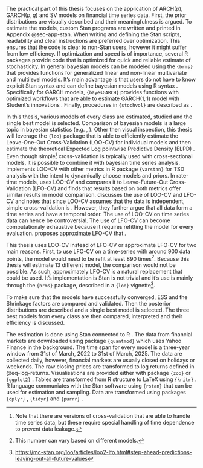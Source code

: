The practical part of this thesis focuses on the application of ARCH$(p)$, GARCH$(p, q)$ and SV models on financial
time series data. First, the prior distributions are visually described and their meaningfulness is argued. To estimate
the models, custom Stan programs are written and printed in Appendix @sec-app-stan. When writing and defining the Stan
scripts, readability and clear instructions are preferred over optimization. This ensures that the code is clear to
non-Stan users, however it might suffer from low efficiency. If optimization and speed is of importance, several R
packages provide code that is optimized for quick and reliable estimate of stochasticity. In general bayesian models
can be modeled using the `{brms}` that provides functions for generalized linear and non-linear multivariate and
multilevel models. It's main advantage is that users do not have to know explicit Stan syntax and can define bayesian
models using R syntax \parencite{Burkner2018_AdvancedBayesianMultilevel}. Specifically for GARCH models, `{bayesGARCH}`
provides functions with optimized workflows that are able to estimate GARCH$(1, 1)$ model with Student's innovations
\parencite{Ardia2008_FinancialRiskManagement}. Finally, procedures in `{stochvol}` are described as *\enquote{Efficient
algorithms for fully Bayesian estimation of stochastic volatility (SV) models with and without asymmetry (leverage)}*
\parencite{HosszejniKastner2021_ModelingUnivariateMultivariate}.

In this thesis, various models of every class are estimated, studied and the single best model is selected. Comparison
of bayesian models is a large topic in bayesian statistics (e.g. \parencite{George2005_BayesianModelSelection},
\parencite{Wasserman2000_BayesianModelSelection}). Other then visual inspection, this thesis will leverage the `{loo}`
package \parencite{YaoEtAl2017_UsingStackingAverage} that is able to efficiently estimate the Leave-One-Out
Cross-Validation (LOO-CV) for individual models and then estimate the theoretical Expected Log pointwise Predictive
Density (ELPD) \parencite{VehtariEtAl2017_PracticalBayesianModel}. Even though simple[^cv] cross-validation is
typically used with cross-sectional models, it is possible to combine it with bayesian time series analysis.
\parencite{MatamorosTorres2020_VarstanPackageBayesian} implements LOO-CV with other metrics in R package `{varstan}`
for TSD analysis with the intent to dynamically choose models and priors. In rate-time models,
\parencite{RuizMaraggiEtAl2022_UsingBayesianLeaveOneOut} uses LOO-CV and compares it to Leave-Future-Out
Cross-Validation (LFO-CV) and finds that results based on both metrics offer similar results in model comparison.
\parencite{GronauWagenmakers2019_RejoinderMoreLimitations} discusses the use of LOO-CV and LFO-CV and notes that since
LOO-CV assumes that the data is independent, simple cross-validation is *\enquote{theoretically unsatisfactory when
applied to time series data}*. However, they further argue that all data form a time series and have a temporal order.
The use of LOO-CV on time series data can hence be controversial. The use of LFO-CV can become computationaly
exhaustive because it requires refitting the model for every evaluation.
\parencite{BurknerEtAl2020_ApproximateLeavefutureoutCrossvalidation} proposes approximate LFO-CV that
*\enquote{drastically reduces the computational costs while also providing informative diagnostics about the quality of
the approximation}.*

[^cv]: Note that there are versions of cross-validation that are able to handle time series data, but these
require special handling of time dependence to prevent data leakage.

This thesis uses LOO-CV instead of LFO-CV or approximate LFO-CV for two main reasons. First, to use LFO-CV on a
time-series with around 900 data points, the model would need to be refit at least 890 times[^refit]. Because this
thesis will estimate 13 different model, the comparison would not be possible. As such, approximately LFO-CV is a
natural replacement that could be used. It's implementation is Stan is not trivial and it's use is mainly through the
`{brms}` package, described in a `{loo}` vignette[^vig].

[^refit]: This number can vary based on different models.

[^vig]: [https://mc-stan.org/loo/articles/loo2-lfo.html#step-ahead-predictions-leaving-out-all-future-values](https://mc-stan.org/loo/articles/loo2-lfo.html#step-ahead-predictions-leaving-out-all-future-values)

To make sure that the models have successfully converged, ESS and the Shrinkage factors are compared and validated. Then
the posterior distributions are described and a single best model is selected. The three best models from every class
are then compared, interpreted and their efficiency is discussed.

The estimation is done using Stan \parencite[ver. 2.32.2]{CarpenterEtAl2017_StanProbabilisticProgramming} connected to
R \parencite[ver. 4.4.3]{RCoreTeam2023_LanguageEnvironmentStatistical}. The data from financial markets are downloaded
using package `{quantmod}` \parencite[ver. 0.4.27]{RyanUlrich2025_QuantmodQuantitativeFinancial} which uses Yahoo
Finance in the background. The time span for every model is a three-year window from 31st of March, 2022 to 31st of
March, 2025. The data are collected daily, however, financial markets are usually closed on holidays or weekends. The
raw closing prices are transformed to log returns defined in @eq-log-returns. Visualisations are provided either with
package `{zoo}` \parencite[ver. 1.8.14]{ZeileisGrothendieck2005_ZooS3Infrastructure} or `{ggplot2}`
\parencite[ver. 3.5.2]{Wickham2016_Ggplot2ElegantGraphics}. Tables are transformed from R structure to LaTeX using
`{knitr}` \parencite[ver. 1.50]{Xie2014_KnitrComprehensiveTool}. R language communiates with the Stan software using
`{rstan}` \parencite[ver. 2.32.7]{StanDevelopmentTeam2024_RStanInterfaceStan} that can be used for estimation and
sampling. Data are transformed using packages `{dplyr}` \parencite[ver. 1.1.4]{WickhamEtAl2023_DplyrGrammarData},
`{tidyr}` \parencite[ver. 1.3.1]{WickhamEtAl2024_TidyrTidyMessy} and `{purrr}`
\parencite[ver. 1.0.4]{WickhamHenry2025_PurrrFunctionalProgramming}.
